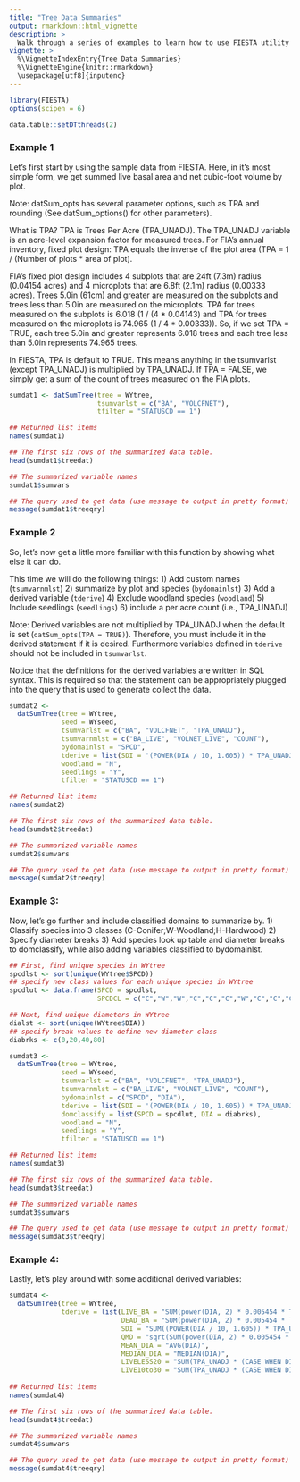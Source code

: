```yaml
---
title: "Tree Data Summaries"
output: rmarkdown::html_vignette
description: >
  Walk through a series of examples to learn how to use FIESTA utility functions to summarise FIA tree data.
vignette: >
  %\VignetteIndexEntry{Tree Data Summaries}
  %\VignetteEngine{knitr::rmarkdown}
  \usepackage[utf8]{inputenc}
---
```


```r
library(FIESTA)
options(scipen = 6)
```

```r
data.table::setDTthreads(2)
```

### Example 1

Let's first start by using the sample data from FIESTA. Here, in it's most simple form, we get summed live basal area and net cubic-foot volume by plot.

Note: datSum_opts has several parameter options, such as TPA and rounding (See datSum_options() for other parameters). 

What is TPA? 
TPA is Trees Per Acre (TPA_UNADJ). The TPA_UNADJ variable is an acre-level expansion factor for measured trees. 
For FIA's annual inventory, fixed plot design: TPA equals the inverse of the plot area (TPA = 1 / (Number of plots * area of plot).

FIA's fixed plot design includes 4 subplots that are 24ft (7.3m) radius (0.04154 acres) and 4 microplots that are 6.8ft (2.1m) radius (0.00333 acres). Trees 5.0in (61cm) and greater are measured on the subplots and trees less than 5.0in are measured on the microplots. TPA for trees measured on the subplots is 6.018 (1 / (4 * 0.04143) and TPA for trees measured on the microplots is 74.965 (1 / 4 * 0.00333)). So, if we set TPA = TRUE, each tree 5.0in and greater represents 6.018 trees and each tree less than 5.0in represents 74.965 trees. 

In FIESTA, TPA is default to TRUE. This means anything in the tsumvarlst (except TPA_UNADJ) is multiplied by TPA_UNADJ. If TPA = FALSE, we simply get a sum of the count of trees measured on the FIA plots. 

```r
sumdat1 <- datSumTree(tree = WYtree,
                      tsumvarlst = c("BA", "VOLCFNET"),
                      tfilter = "STATUSCD == 1")

## Returned list items
names(sumdat1)

## The first six rows of the summarized data table.
head(sumdat1$treedat)

## The summarized variable names
sumdat1$sumvars

## The query used to get data (use message to output in pretty format)
message(sumdat1$treeqry)
```

### Example 2

So, let's now get a little more familiar with this function by showing what else it can do.

This time we will do the following things:
1) Add custom names (`tsumvarnmlst`)
2) summarize by plot and species (`bydomainlst`)
3) Add a derived variable (`tderive`)
4) Exclude woodland species (`woodland`)
5) Include seedlings (`seedlings`)
6) include a per acre count (i.e., TPA_UNADJ) 

Note: 
Derived variables are not multiplied by TPA_UNADJ when the default is set (`datSum_opts(TPA = TRUE)`). Therefore, you must include it in the derived statement if it is desired. Furthermore variables defined in `tderive` should not be included in `tsumvarlst`.

Notice that the definitions for the derived variables are written in SQL syntax. This is required so that the statement can be appropriately plugged into the query that is used to generate collect the data.

```r
sumdat2 <- 
  datSumTree(tree = WYtree,
             seed = WYseed,
             tsumvarlst = c("BA", "VOLCFNET", "TPA_UNADJ"),
             tsumvarnmlst = c("BA_LIVE", "VOLNET_LIVE", "COUNT"),
             bydomainlst = "SPCD",
             tderive = list(SDI = '(POWER(DIA / 10, 1.605)) * TPA_UNADJ'),
             woodland = "N",
             seedlings = "Y",
             tfilter = "STATUSCD == 1")

## Returned list items
names(sumdat2)

## The first six rows of the summarized data table.
head(sumdat2$treedat)

## The summarized variable names
sumdat2$sumvars

## The query used to get data (use message to output in pretty format)
message(sumdat2$treeqry)
```


### Example 3:

Now, let's go further and include classified domains to summarize by.
1) Classify species into 3 classes (C-Conifer;W-Woodland;H-Hardwood)
2) Specify diameter breaks
3) Add species look up table and diameter breaks to domclassify, while also adding variables classified to bydomainlst.

```r
## First, find unique species in WYtree
spcdlst <- sort(unique(WYtree$SPCD))
## specify new class values for each unique species in WYtree
spcdlut <- data.frame(SPCD = spcdlst,
                      SPCDCL = c("C","W","W","C","C","C","W","C","C","C","C","H","H","W","H","H","H","H","H"))

## Next, find unique diameters in WYtree
dialst <- sort(unique(WYtree$DIA))
## specify break values to define new diameter class
diabrks <- c(0,20,40,80)

sumdat3 <- 
  datSumTree(tree = WYtree,
             seed = WYseed,
             tsumvarlst = c("BA", "VOLCFNET", "TPA_UNADJ"),
             tsumvarnmlst = c("BA_LIVE", "VOLNET_LIVE", "COUNT"),
             bydomainlst = c("SPCD", "DIA"),
             tderive = list(SDI = '(POWER(DIA / 10, 1.605)) * TPA_UNADJ'),
             domclassify = list(SPCD = spcdlut, DIA = diabrks),
             woodland = "N",
             seedlings = "Y",
             tfilter = "STATUSCD == 1")

## Returned list items
names(sumdat3)

## The first six rows of the summarized data table.
head(sumdat3$treedat)

## The summarized variable names
sumdat3$sumvars

## The query used to get data (use message to output in pretty format)
message(sumdat3$treeqry)
```



### Example 4:

Lastly, let's play around with some additional derived variables:

```r

sumdat4 <- 
  datSumTree(tree = WYtree,
             tderive = list(LIVE_BA = "SUM(power(DIA, 2) * 0.005454 * TPA_UNADJ * (CASE WHEN STATUSCD = 1 THEN 1 ELSE 0 END))",
                            DEAD_BA = "SUM(power(DIA, 2) * 0.005454 * TPA_UNADJ * (CASE WHEN STATUSCD = 2 THEN 1 ELSE 0 END))",
                            SDI = "SUM((POWER(DIA / 10, 1.605)) * TPA_UNADJ)",
                            QMD = "sqrt(SUM(power(DIA, 2) * 0.005454 * TPA_UNADJ) / (SUM(TPA_UNADJ) * 0.005454))",
                            MEAN_DIA = "AVG(DIA)",
                            MEDIAN_DIA = "MEDIAN(DIA)",
                            LIVELESS20 = "SUM(TPA_UNADJ * (CASE WHEN DIA < 10 THEN 1 ELSE 0 END))",
                            LIVE10to30 = "SUM(TPA_UNADJ * (CASE WHEN DIA > 10 AND DIA <= 30 THEN 1 ELSE 0 END))"))
                          
## Returned list items
names(sumdat4)

## The first six rows of the summarized data table.
head(sumdat4$treedat)

## The summarized variable names
sumdat4$sumvars

## The query used to get data (use message to output in pretty format)
message(sumdat4$treeqry)
```




